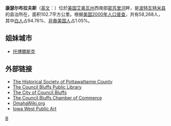 {{noteTA
|T=zh-cn:康瑟尔布拉夫斯 (艾奥瓦州); zh-tw:康瑟爾崖 (愛荷華州); zh-hk:康瑟爾布拉夫斯 (愛荷華州);
|1=zh-cn:艾奥瓦; zh-tw:愛荷華; zh-hk:愛荷華;
|2=zh-cn:康瑟尔布拉夫斯; zh-tw:康瑟爾崖; zh-hk:康瑟爾布拉夫斯;
}}

{{Infobox settlement
|official_name            = Council Bluffs<br/>康瑟尔布拉夫斯
|nickname                 =
|settlement_type          = [[美國城市列表|市]]
|motto                    = "Iowa's Spirit"<ref>{{cite web|url= http://www.councilbluffs-ia.gov/|title= City of Council Bluffs, Iowa|publisher= City of Council Bluffs, Iowa|accessdate= September 2, 2012|archive-date= 2008-10-31|archive-url= https://web.archive.org/web/20081031185208/http://www.councilbluffs-ia.gov/|dead-url= no}}</ref>
|image_skyline            = Council Bluffs, IA.jpg
|imagesize                =
|image_caption            = [[Haymarket_Commercial_Historic_District|Haymarket Historic District]]
|image_flag               =
|image_seal               =
|image_map                = Pottawattamie_County_Iowa_Incorporated_and_Unincorporated_areas_Council_Bluffs_Highlighted.svg
|mapsize                  = 250px
|map_caption              = 在[[愛荷華州|愛荷華州]]內位置
|image_map1               =
|mapsize1                 =
|map_caption1             =
|pushpin_map              = Iowa#USA
|pushpin_map_caption      = 在美國內位置
| subdivision_type = Country
|subdivision_type1        = [[美國州份列表|州]]
|subdivision_type2        = [[List_of_counties_in_Iowa|縣]]
|subdivision_name         = {{USA}}
|subdivision_name1        = [[艾奥瓦州|愛荷華州]]
|subdivision_name2        = [[波特瓦特米縣_(愛阿華州)|波特瓦特米縣]]（Pottawattamie）
|government_type          = 
|leader_title             = [[市長|市長]]
|leader_name              = Matt Walsh
|leader_title2            = [[City_Council|City Council]]
|leader_name2             = Sharon White, Nathan Watson, Roger Sandau, Melissa Head, Mike Wolf
|area_magnitude           = 
|established_title        = Founded
|established_title2       = [[Municipal_corporation|建立於]]
|established_date         = 
|established_date2        = 1853年1月19日<ref name="citydataCBluffs">{{cite web|url=http://www.city-data.com/city/Council-Bluffs-Iowa.html|title=City-Data|publisher=Council Bluffs|accessdate=2010-12-10|archive-date=2021-12-17|archive-url=https://web.archive.org/web/20211217005139/https://www.city-data.com/city/Council-Bluffs-Iowa.html|dead-url=no}}</ref>
|unit_pref                = Imperial
|area_total_sq_mi         = 43.62
|area_footnotes           = <ref name="Gazetteer files"/>
|area_total_km2           = 112.98
|area_land_sq_mi          = 40.97
|area_land_km2            = 106.11
|area_water_sq_mi         = 2.65
|area_water_km2           = 6.86
|area_urban_sq_mi         = 
|area_urban_km2           = 
|area_metro_sq_mi         = 
|area_metro_km2           =

<!-- Population -->
|population_as_of         = [[2010_United_States_Census|2010]]
|population_est           = 62421
|pop_est_as_of            = 2018
|population_footnotes     = <ref name="FactFinder"/>
|population_total         = 62230
|population_density_km2   = 586.5
|population_density_sq_mi = auto
|population_rank          = [[List_of_largest_Iowa_cities_by_population|7th]] in Iowa
|population_metro         = 865350

|timezone                 = [[Central_Time_Zone_(North_America)|CST]]
|utc_offset = −6
|timezone_DST             = [[Central_Time_Zone_(North_America)|CDT]]
|utc_offset_DST = −5
|coordinates              = {{coord|41|15|N|95|52|W|region:US-IA|display=inline}}
|elevation_m              = 332
|elevation_ft             = 1090
|postal_code_type         = ZIP codes
|postal_code              = 51501-51503
|area_code                = [[Area_code_712|712]]
|website                  = [http://www.councilbluffs-ia.gov/ councilbluffs-ia.gov]
|blank_name               = [[Federal_Information_Processing_Standard|FIPS code]]
|blank_info               = 19-16860
|blank1_name              = [[Geographic_Names_Information_System|GNIS]] feature ID
|blank1_info              = 0455672
|pop_est_footnotes        = <ref name="USCensusEst2018">{{cite web|url=https://www.census.gov/programs-surveys/popest/data/tables.2018.html|title=Population and Housing Unit Estimates|accessdate=July 18, 2019|archive-date=2017-05-29|archive-url=https://web.archive.org/web/20170529192346/https://census.gov/programs-surveys/popest/data/tables.2016.html|dead-url=no}}</ref>
}}

'''康瑟尔布拉夫斯'''（[[英文|英文]]：{{lang|en|Council Bluffs}}）位於[[美国|美国]][[艾奥瓦州|艾奥瓦州]]西南部[[密苏里河|密苏里河]]畔，是[[波特瓦特米县_(艾奥瓦州)|波特瓦特米县]]的县治所在，面积102.7平方公里。根据[[美国2000年人口普查|美国2000年人口普查]]，共有58,268人，其中[[白人|白人]]占94.76%、[[非裔美国人|非裔美国人]]占1.05%。

== 姐妹城市 ==
* {{RUS}}[[托博爾斯克|托博爾斯克]]
== 外部链接 ==
* [http://www.thehistoricalsociety.org/ The Historical Society of Pottawattamie County] {{Wayback|url=http://www.thehistoricalsociety.org/ |date=20220124024612 }}
* [https://web.archive.org/web/20100724121024/http://www.cbpl.lib.ia.us/  The Council Bluffs Public Library]
* [http://www.councilbluffs-ia.gov/  The City of Council Bluffs] {{Wayback|url=http://www.councilbluffs-ia.gov/ |date=20081031185208 }}
* [http://www.councilbluffsiowa.com/ The Council Bluffs Chamber of Commerce] {{Wayback|url=http://www.councilbluffsiowa.com/ |date=20220118181437 }}
* [http://www.omahawiki.org OmahaWiki.org] {{Wayback|url=http://www.omahawiki.org/ |date=20210417041116 }}
* [http://www.iowawestpublicart.org Iowa West Public Art] {{Wayback|url=http://www.iowawestpublicart.org/ |date=20121121033528 }}

{{Iowa-stub}}

[[Category:艾奥瓦州城市|B]]